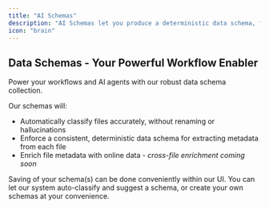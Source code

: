 ```yaml
---
title: "AI Schemas"
description: "AI Schemas let you produce a deterministic data schema, from a single file, cross-file or with online data fetch capabilities"
icon: "brain"
---
```


## Data Schemas - Your Powerful Workflow Enabler

Power your workflows and AI agents with our robust data schema collection.

Our schemas will:

* Automatically classify files accurately, without renaming or hallucinations
* Enforce a consistent, deterministic data schema for extracting metadata from each file
* Enrich file metadata with online data - *cross-file enrichment coming soon*

Saving of your schema(s) can be done conveniently within our UI. You can let our system auto-classify and suggest a schema, or create your own schemas at your convenience.

